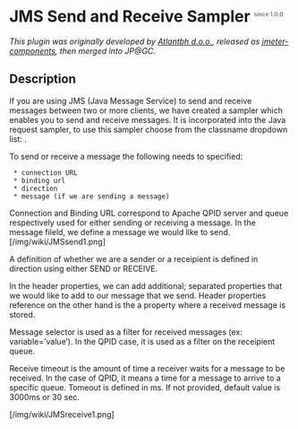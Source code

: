= JMS Send and Receive Sampler <sup><font color=gray size="1">since 1.0.0</font></sup>=

<i>This plugin was originally developed by [http://www.atlantbh.com/ Atlantbh d.o.o.], 
released as [https://github.com/ATLANTBH/jmeter-components jmeter-components], 
then merged into JP@GC.</i>

== Description ==

If you are using JMS (Java Message Service) to send and receive messages between two or more clients, we have created a sampler which enables you to send and receive messages. It is incorporated into the Java request sampler, to use this sampler choose from the classname dropdown list: {{{com.atlantbh.jmeter.plugins.jmstools.JMSUtil}}}.

To send or receive a message the following needs to specified:
  * connection URL
  * binding url
  * direction
  * message (if we are sending a message)

Connection and Binding URL correspond to Apache QPID server and queue respectively used for either sending or receiving a message. In the message fileld, we define a message we would like to send.
[/img/wiki/JMSsend1.png]

A definition of whether we are a sender or a receipient is defined in direction using either SEND or RECEIVE.

In the header properties, we can add additional; separated properties that we would like to add to our message that we send. Header properties reference on the other hand is the a property where a received message is stored.

Message selector is used as a filter for received messages (ex: variable=’value’). In the QPID case, it is used as a filter on the receipient queue.

Receive timeout is the amount of time a receiver waits for a message to be received. In the case of QPID, it means a time for a message to arrive to a  specific queue. Tomeout is defined in ms. If not  provided, default value is 3000ms or 30 sec.

[/img/wiki/JMSreceive1.png]